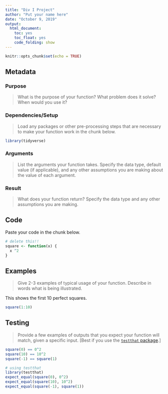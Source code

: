 ```yaml
---
title: "Div I Project"
author: "Put your name here"
date: "October 9, 2019"
output: 
  html_document:
    toc: yes
    toc_float: yes
    code_folding: show
---
```


```r
knitr::opts_chunk$set(echo = TRUE)
```

## Metadata

### Purpose

> What is the purpose of your function? What problem does it solve? When would you use it? 

### Dependencies/Setup

> Load any packages or other pre-processing steps that are necessary to make your function work in the chunk below.

```r
library(tidyverse)
```


### Arguments

> List the arguments your function takes. Specify the data type, default value (if applicable), and any other assumptions you are making about the value of each argument. 

### Result

> What does your function return? Specify the data type and any other assumptions you are making. 

## Code

Paste your code in the chunk below. 

```r
# delete this!!
square <- function(x) {
  x ^2
}
```

## Examples

> Give 2-3 examples of typical usage of your function. Describe in words what is being illustrated.

This shows the first 10 perfect squares. 

```r
square(1:10)
```

## Testing

> Provide a few examples of outputs that you expect your function will match, given a specific input. [Best if you use the [`testthat` package](https://github.com/r-lib/testthat).] 

```r
square(0) == 0^2
square(10) == 10^2
square(-1) == square(1)

# using testthat
library(testthat)
expect_equal(square(0), 0^2)
expect_equal(square(10), 10^2)
expect_equal(square(-1), square(1))
```

